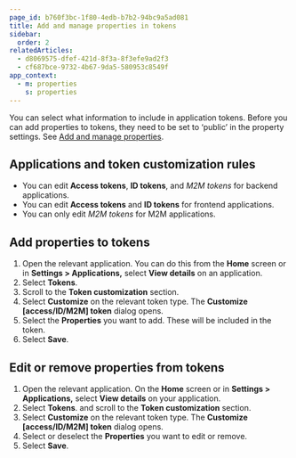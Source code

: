 ```yaml
---
page_id: b760f3bc-1f80-4edb-b7b2-94bc9a5ad081
title: Add and manage properties in tokens
sidebar:
  order: 2
relatedArticles:
  - d8069575-dfef-421d-8f3a-8f3efe9ad2f3
  - cf687bce-9732-4b67-9da5-580953c8549f
app_context:
  - m: properties
    s: properties
---
```


You can select what information to include in application tokens. Before you can add properties to tokens, they need to be set to ‘public’ in the property settings. See [Add and manage properties](/properties/work-with-properties/manage-properties/).

## Applications and token customization rules

- You can edit **Access tokens**, **ID tokens**, and *M2M tokens* for backend applications.
- You can edit **Access tokens** and **ID tokens** for frontend applications.
- You can only edit *M2M tokens* for M2M applications.

## Add properties to tokens

1. Open the relevant application. You can do this from the **Home** screen or in **Settings > Applications,** select **View details** on an application.
2. Select **Tokens**.
3. Scroll to the **Token customization** section.
4. Select **Customize** on the relevant token type. The **Customize [access/ID/M2M] token** dialog opens.
5. Select the **Properties** you want to add. These will be included in the token.
6. Select **Save**.

## Edit or remove properties from tokens

1. Open the relevant application. On the **Home** screen or in **Settings > Applications,** select **View details** on your application.
2. Select **Tokens**. and scroll to the **Token customization** section.
3. Select **Customize** on the relevant token type. The **Customize [access/ID/M2M] token** dialog opens.
4. Select or deselect the **Properties** you want to edit or remove.
5. Select **Save**.
